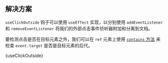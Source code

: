 

## 解决方案

`useClickOutside` 钩子可以使用 `useEffect` 实现，以分别使用 `addEventListener` 和 `removeEventListener` 将我们的外部点击事件侦听器附加和分离到文档。

要检测点击是否在目标元素之外，我们可以在 `ref` 元素上使用 [`contains` 方法](https://developer.mozilla.org/en-US/docs/Web/API/Node/contains) 来检查 `event.target` 是否是目标元素的后代。

<MDXCodeBlock>
  {useClickOutside}
</MDXCodeBlock>
